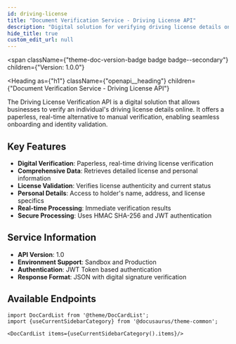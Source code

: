 ```yaml
---
id: driving-license
title: "Document Verification Service - Driving License API"
description: "Digital solution for verifying driving license details online, offering paperless, real-time verification for seamless onboarding and identity validation."
hide_title: true
custom_edit_url: null
---
```



<span
  className={"theme-doc-version-badge badge badge--secondary"}
  children={"Version: 1.0.0"}
>
</span>

<Heading
  as={"h1"}
  className={"openapi__heading"}
  children={"Document Verification Service - Driving License API"}
>
</Heading>

The Driving License Verification API is a digital solution that allows businesses to verify an individual's driving license details online. It offers a paperless, real-time alternative to manual verification, enabling seamless onboarding and identity validation.

## Key Features

- **Digital Verification**: Paperless, real-time driving license verification
- **Comprehensive Data**: Retrieves detailed license and personal information
- **License Validation**: Verifies license authenticity and current status
- **Personal Details**: Access to holder's name, address, and license specifics
- **Real-time Processing**: Immediate verification results
- **Secure Processing**: Uses HMAC SHA-256 and JWT authentication

## Service Information

- **API Version**: 1.0
- **Environment Support**: Sandbox and Production
- **Authentication**: JWT Token based authentication
- **Response Format**: JSON with digital signature verification

## Available Endpoints

```mdx-code-block
import DocCardList from '@theme/DocCardList';
import {useCurrentSidebarCategory} from '@docusaurus/theme-common';

<DocCardList items={useCurrentSidebarCategory().items}/>
```
      